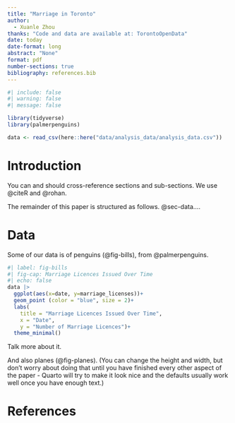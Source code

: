 ```yaml
---
title: "Marriage in Toronto"
author: 
  - Xuanle Zhou
thanks: "Code and data are available at: TorontoOpenData"
date: today
date-format: long
abstract: "None"
format: pdf
number-sections: true
bibliography: references.bib
---
```


```r
#| include: false
#| warning: false
#| message: false

library(tidyverse)
library(palmerpenguins)

data <- read_csv(here::here("data/analysis_data/analysis_data.csv"))


```


# Introduction

You can and should cross-reference sections and sub-sections. We use @citeR and @rohan.

The remainder of this paper is structured as follows. @sec-data....



# Data {#sec-data}

Some of our data is of penguins (@fig-bills), from @palmerpenguins.

```r
#| label: fig-bills
#| fig-cap: Marriage Licences Issued Over Time
#| echo: false
data |>
  ggplot(aes(x=date, y=marriage_licenses))+
  geom_point (color = "blue", size = 2)+
  labs(
    title = "Marriage Licences Issued Over Time",
    x = "Date", 
    y = "Number of Marriage Licences")+
  theme_minimal()
```

Talk more about it.

And also planes (@fig-planes). (You can change the height and width, but don't worry about doing that until you have finished every other aspect of the paper - Quarto will try to make it look nice and the defaults usually work well once you have enough text.)


\newpage


# References


